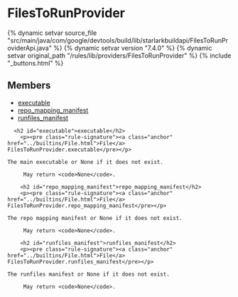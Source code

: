 <html devsite>
<head>
  <meta name="project_path" value="/_project.yaml">
  <meta name="book_path" value="/versions/7.4.0/_book.yaml">
</head>
<body>

<h1 class="page-title" id="modules.FilesToRunProvider">FilesToRunProvider</h1>

{% dynamic setvar source_file "src/main/java/com/google/devtools/build/lib/starlarkbuildapi/FilesToRunProviderApi.java" %}
{% dynamic setvar version "7.4.0" %}
{% dynamic setvar original_path "/rules/lib/providers/FilesToRunProvider" %}
{% include "_buttons.html" %}
<!-- {% raw %} -->



<h2>Members</h2>
<ul>
    <li>
    <a href="#executable">executable</a>
  </li>
      <li>
    <a href="#repo_mapping_manifest">repo_mapping_manifest</a>
  </li>
      <li>
    <a href="#runfiles_manifest">runfiles_manifest</a>
  </li>
  </ul>

      <h2 id="executable">executable</h2>
        <p><pre class="rule-signature"><a class="anchor" href="../builtins/File.html">File</a> FilesToRunProvider.executable</pre></p>

    The main executable or None if it does not exist.

         May return <code>None</code>.

        <h2 id="repo_mapping_manifest">repo_mapping_manifest</h2>
        <p><pre class="rule-signature"><a class="anchor" href="../builtins/File.html">File</a> FilesToRunProvider.repo_mapping_manifest</pre></p>

    The repo mapping manifest or None if it does not exist.

         May return <code>None</code>.

        <h2 id="runfiles_manifest">runfiles_manifest</h2>
        <p><pre class="rule-signature"><a class="anchor" href="../builtins/File.html">File</a> FilesToRunProvider.runfiles_manifest</pre></p>

    The runfiles manifest or None if it does not exist.

         May return <code>None</code>.


</body>
</html>

<!-- {% endraw %} -->
